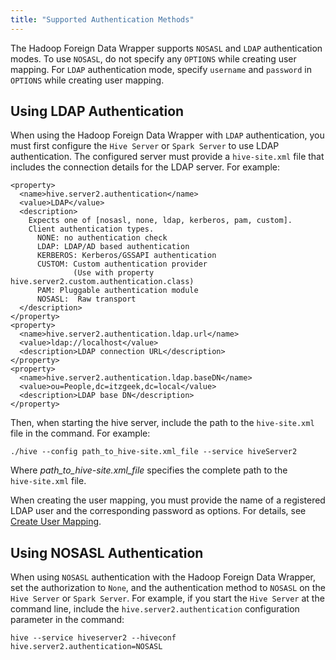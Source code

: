 ```yaml
---
title: "Supported Authentication Methods"
---
```


<div id="supported_authentication_methods" class="registered_link"></div>


The Hadoop Foreign Data Wrapper supports `NOSASL` and `LDAP` authentication modes. To use `NOSASL`, do not specify any `OPTIONS` while creating user mapping. For `LDAP` authentication mode, specify `username` and `password` in `OPTIONS` while creating user mapping.

## Using LDAP Authentication

When using the Hadoop Foreign Data Wrapper with `LDAP` authentication, you must first configure the `Hive Server` or `Spark Server` to use LDAP authentication. The configured server must provide a `hive-site.xml` file that includes the connection details for the LDAP server. For example:

    <property>
      <name>hive.server2.authentication</name>
      <value>LDAP</value>
      <description>
        Expects one of [nosasl, none, ldap, kerberos, pam, custom].
        Client authentication types.
          NONE: no authentication check
          LDAP: LDAP/AD based authentication
          KERBEROS: Kerberos/GSSAPI authentication
          CUSTOM: Custom authentication provider
                  (Use with property hive.server2.custom.authentication.class)
          PAM: Pluggable authentication module
          NOSASL:  Raw transport
      </description>
    </property>
    <property>
      <name>hive.server2.authentication.ldap.url</name>
      <value>ldap://localhost</value>
      <description>LDAP connection URL</description>
    </property>
    <property>
      <name>hive.server2.authentication.ldap.baseDN</name>
      <value>ou=People,dc=itzgeek,dc=local</value>
      <description>LDAP base DN</description>
    </property>

Then, when starting the hive server, include the path to the `hive-site.xml` file in the command. For example:

    ./hive --config path_to_hive-site.xml_file --service hiveServer2

Where *path\_to\_hive-site.xml\_file* specifies the complete path to the `hive‑site.xml` file.

When creating the user mapping, you must provide the name of a registered LDAP user and the corresponding password as options. For details, see [Create User Mapping](#create_user_mapping).

<div id="using_nosasl_authentication" class="registered_link"></div>

## Using NOSASL Authentication

When using `NOSASL` authentication with the Hadoop Foreign Data Wrapper, set the authorization to `None`, and the authentication method to `NOSASL` on the `Hive Server` or `Spark Server`. For example, if you start the `Hive Server` at the command line, include the `hive.server2.authentication` configuration parameter in the command:

    hive --service hiveserver2 --hiveconf hive.server2.authentication=NOSASL
